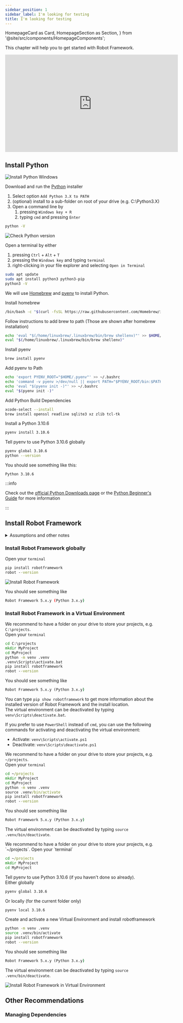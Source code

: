 ---
sidebar_position: 1
sidebar_label: I'm looking for testing
title: I'm looking for testing
---
  HomepageCard as Card,
  HomepageSection as Section,
} from '@site/src/components/HomepageComponents';

This chapter will help you to get started with Robot Framework.

<Section>
<Card
title="Install Python"
description="How to install Python "
to="/getting_started/testing#install-python"
/>
<Card
title="Install Robot Framework"
description="How to install Robot Framework"
to="/getting_started/testing#install-robot-framework"
/>
<Card
title="Set up IDE"
description="How to install and set up your IDE for coding and debugging"
to="/getting_started/ide"
/>
</Section>

<iframe width="560" height="315" src="https://www.youtube.com/embed/1jdjogCnsDk" title="YouTube video player" frameborder="0" allow="accelerometer; autoplay; clipboard-write; encrypted-media; gyroscope; picture-in-picture" allowfullscreen></iframe>

## Install Python

<Tabs>
<TabItem value="Windows" label="Windows" default>

![Install Python Windows](/img/getting_started/installpywin.gif)  

Download and run the [Python](https://www.python.org/downloads/) installer

1. Select option `Add Python 3.X to PATH`
2. (optional) install to a sub-folder on root of your drive (e.g. C:\Python3.X)
3. Open a command line by
    1. pressing `Windows key + R`
    2. typing `cmd` and pressing `Enter`  

```cmd
python -V
```
![Check Python version](/img/getting_started/checkpythonwin.gif)
</TabItem>
<TabItem value="Linux" label="Linux">

Open a terminal by either
1. pressing `Ctrl` + `Alt` + `T`
2. pressing the `Windows key` and typing `terminal`
3. right-clicking in your file explorer and selecting `Open in Terminal`

```bash
sudo apt update
sudo apt install python3 python3-pip
python3 -V
```
</TabItem>
<TabItem value="MacOs" label="MacOs">

We will use [Homebrew](https://brew.sh/) and [pyenv](https://github.com/pyenv/pyenv) to install Python.

Install homebrew

```bash
/bin/bash -c "$(curl -fsSL https://raw.githubusercontent.com/Homebrew/install/HEAD/install.sh)"
```
Follow instructions to add brew to path
(Those are shown after homebrew installation)

```bash
echo 'eval "$(/home/linuxbrew/.linuxbrew/bin/brew shellenv)"' >> $HOME/.profile
eval "$(/home/linuxbrew/.linuxbrew/bin/brew shellenv)"
```

Install pyenv

```bash
brew install pyenv
```

Add pyenv to Path

```bash
echo 'export PYENV_ROOT="$HOME/.pyenv"' >> ~/.bashrc
echo 'command -v pyenv >/dev/null || export PATH="$PYENV_ROOT/bin:$PATH"' >> ~/.bashrc
echo 'eval "$(pyenv init -)"' >> ~/.bashrc
eval "$(pyenv init -)"
```

Add Python Build Dependencies
```bash
xcode-select --install
brew install openssl readline sqlite3 xz zlib tcl-tk
```
Install a Python 3.10.6

```bash
pyenv install 3.10.6
```

Tell pyenv to use Python 3.10.6 globally

```bash	
pyenv global 3.10.6
python --version
```
</TabItem>
</Tabs>

You should see something like this:

```
Python 3.10.6
```

:::info

Check out the [official Python Downloads page](https://www.python.org/downloads/) or the [Python Beginner's Guide](https://wiki.python.org/moin/BeginnersGuide/Download) for more information

:::

## Install Robot Framework

<Section>
<Card
title="Install Globally"
description="Simple and easy, but not recommended if you are working on multiple projects."
to="/getting_started/testing#install-robot-framework-globally"
/>
<Card
title="Install in a Virtual Environment"
description="Recommended. Have a separate Python environment for each project."
to="/getting_started/testing#install-robot-framework-in-a-virtual-environment"
/>
</Section>

<details>

<summary>Assumptions and other notes</summary>  

:::note python, python3, pip, pip3
We assume that Python3 and pip are installed.  
We use the commands `pip` and `python` to install packages or run Python scripts.  
Depending on your setup, those commands may be `pip3` and `python3` or `pip` and `python`.
:::

:::note Terminal, Bash and cmd
When we mention the word `terminal`, we mean both - a linux terminal (e.g. `bash`) or a windows command line (`cmd`).
:::

:::note Install globally vs. virtual environments
Python allows you to install modules via `pip`.  
By default, those modules are installed in the global Python environment.

But especially when working on multiple projects, it is more convenient to have a separate Python environment for each project with all the required packages installed (like `robotframework` or additional libraries like `robotframework-seleniumlibrary`).  
To separate the global Python environment from the project environment, you can use a `virtual environment`.  
We will cover both approaches in the following chapters.
:::

:::note Show info about installed packages
You can type `pip show robotframework` to get more information about the installed version of Robot Framework and the install location.
:::

</details>

### Install Robot Framework globally
<Tabs>
<TabItem value="Install Robot Framework globally" label="Global" default>

 Open your `terminal`

```cmd
pip install robotframework
robot --version
``` 

![Install Robot Framework](/img/getting_started/installrfwin.gif)

</TabItem>
</Tabs>

You should see something like

```bash
Robot Framework 5.x.y (Python 3.x.y)
```
### Install Robot Framework in a Virtual Environment

<Tabs>
<TabItem value="Windows" label="Windows" default>

We recommend to have a folder on your drive to store your projects, e.g. `C:\projects`.  
Open your `terminal`

```cmd
cd C:\projects
mkdir MyProject
cd MyProject
python -m venv .venv
.venv\Scripts\activate.bat
pip install robotframework
robot --version
```
You should see something like

```cmd
Robot Framework 5.x.y (Python 3.x.y)
```

You can type `pip show robotframework` to get more information about the installed version of Robot Framework and the install location.  
The virtual environment can be deactivated by typing `venv\Scripts\deactivate.bat`.

If you prefer to use `PowerShell` instead of `cmd`, you can use the following commands for activating and deactivating the virtual environment:  

- Activate: `venv\Scripts\activate.ps1`
- Deactivate: `venv\Scripts\deactivate.ps1`  

</TabItem>

<TabItem value="Linux" label="Linux">

We recommend to have a folder on your drive to store your projects, e.g. `~/projects`.  
Open your `terminal`

```cmd
cd ~/projects
mkdir MyProject
cd MyProject
python -m venv .venv
source .venv/bin/activate
pip install robotframework
robot --version
```
You should see something like

```cmd
Robot Framework 5.x.y (Python 3.x.y)
```

The virtual environment can be deactivated by typing `source .venv/bin/deactivate`.

</TabItem>

<TabItem value="MacOS" label="MacOS" default>
We recommend to have a folder on your drive to store your projects, e.g. `~/projects`.  
Open your `terminal`

```cmd
cd ~/projects
mkdir MyProject
cd MyProject
```

Tell pyenv to use Python 3.10.6 (if you haven't done so already).  
Either globally
```bash
pyenv global 3.10.6
```

Or locally (for the current folder only)

```bash
pyenv local 3.10.6
```

Create and activate a new Virtual Environment and install robotframework

```bash
python -m venv .venv
source .venv/bin/activate
pip install robotframework
robot --version
```
You should see something like

```cmd
Robot Framework 5.x.y (Python 3.x.y)
```

The virtual environment can be deactivated by typing `source .venv/bin/deactivate`.
</TabItem>
</Tabs>

![Install Robot Framework in Virtual Environment](/img/getting_started/installvenvwin.gif)

## Other Recommendations

### Managing Dependencies
